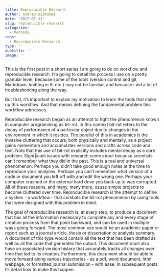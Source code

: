 ```yaml
---
title: Reproducible Research
author: Andrew Dismukes
date: '2017-07-11'
slug: reproducible-research
categories:
  - Methods
tags:
  - Reproducible Research
type: ''
subtitle: ''
image: ''
---
```


This is the first post in a short series I am going to do on workflow and reproducible research. I'm going to detail the process I use on a pretty granular level, because some of the tools (version control and git, Markdown, knitting in R, etc.) may not be familiar, and because I did a lot of troubleshooting along the way. 

But first, it's important to explain my motivation to learn the tools that make up this workflow. And that means defining the fundamental problem this workflow addresses. 

Reproducible research began as an attempt to fight the phenomenon known in computer programming as bit-rot. In this context bit-rot refers to the decay of performance of a particular object due to changes in the environment in which it resides. The parallel of this in academics is the invasive cluttering that occurs, both physically and mentally, as a project gains momentum and accumulates versions and drafts across code and text. Note that this use of bit-rot explicitly includes mental decay as a core problem. Signicant issues with research come about because scientists can't remember what they did in the past. This is a real and universal phenomenon. Perhaps you didn't take good enough notes at the time to reproduce your analyses. Perhaps you can't remember what version of a code or document you left off with and edit the wrong one. Perhaps your computer crashed or the external hard drive you back up to was corrupted. All of these reasons, and many, many more, cause simple projects to become cluttered over time. Reproducible research is the attempt to define a system - a workflow - that combats the bit-rot phenomenon by using tools that were designed with this problem in mind. 

The goal of reproducible research is, at every step, to produce a document that has all the information necessary to complete any and every stage of creation process from that point backward, and can be used in multiple ways going forward. The most common use would be an academic paper or report such as a journal article, thesis or dissertation or analysis summary. A document of this type would contain all the text that has been drafted as well as all the code that generates the output. This document must also have an associated version history that accurately tracks all changes over time that led to its creation. Furthermore, this document should be able to move forward along various trajectories - as a pdf, word document, html webpage, or formatted journal submission - with ease. In subsequent posts I'll detail how to make this happen. 

